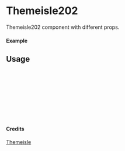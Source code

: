 
<Meta of={Themeisle202} title="Themeisle/Themeisle202" />

# Themeisle202

Themeisle202 component with different props.

#### Example

<Canvas of={Themeisle202.Primary} />

## Usage

```ts
import { Themeisle202 } from "yadl-ui";

const Example = () => {
  return (
      <Themeisle202 />
  );
};

export default Example;
```

#### Credits
[Themeisle](https://themeisle.com/illustrations)
